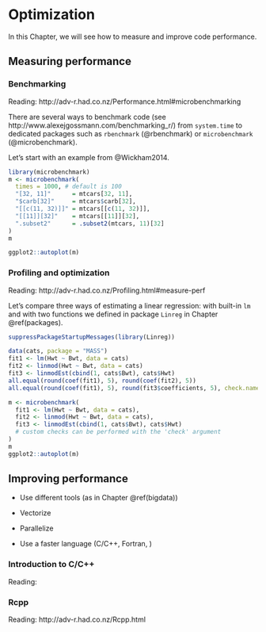 # Optimization {#optimization}

In this Chapter, we will see how to measure and improve code performance.

## Measuring performance

### Benchmarking

Reading: http://adv-r.had.co.nz/Performance.html#microbenchmarking

There are several ways to benchmark code (see http://www.alexejgossmann.com/benchmarking_r/) from `system.time` to dedicated packages such as `rbenchmark` (@rbenchmark) or `microbenchmark` (@microbenchmark).

Let's start with an example from @Wickham2014.

```r
library(microbenchmark)
m <- microbenchmark(
  times = 1000, # default is 100
  "[32, 11]"      = mtcars[32, 11],
  "$carb[32]"     = mtcars$carb[32],
  "[[c(11, 32)]]" = mtcars[[c(11, 32)]],
  "[[11]][32]"    = mtcars[[11]][32],
  ".subset2"      = .subset2(mtcars, 11)[32]
)
m
```


```r
ggplot2::autoplot(m)
```


### Profiling and optimization

Reading: http://adv-r.had.co.nz/Profiling.html#measure-perf

Let's compare three ways of estimating a linear regression: with built-in `lm` and with two functions we defined in package `Linreg` in Chapter \@ref(packages).

```r
suppressPackageStartupMessages(library(Linreg))
```


```r
data(cats, package = "MASS")
fit1 <- lm(Hwt ~ Bwt, data = cats)
fit2 <- linmod(Hwt ~ Bwt, data = cats)
fit3 <- linmodEst(cbind(1, cats$Bwt), cats$Hwt)
all.equal(round(coef(fit1), 5), round(coef(fit2), 5))
all.equal(round(coef(fit1), 5), round(fit3$coefficients, 5), check.names = FALSE)

m <- microbenchmark(
  fit1 <- lm(Hwt ~ Bwt, data = cats),
  fit2 <- linmod(Hwt ~ Bwt, data = cats),
  fit3 <- linmodEst(cbind(1, cats$Bwt), cats$Hwt)
  # custom checks can be performed with the 'check' argument
)
m
ggplot2::autoplot(m)
```


## Improving performance

- Use different tools (as in Chapter \@ref(bigdata))

- Vectorize

- Parallelize

- Use a faster language (C/C++, Fortran, )

### Introduction to C/C++

Reading: 

### Rcpp

Reading: http://adv-r.had.co.nz/Rcpp.html

